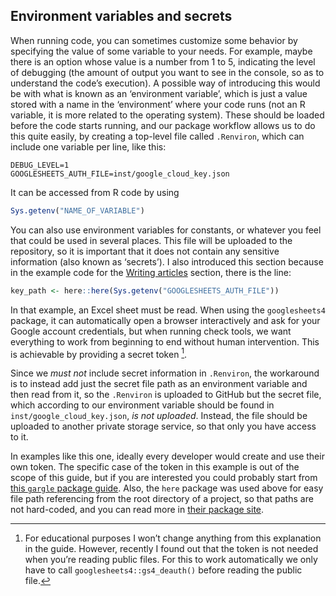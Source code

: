 ## Environment variables and secrets

When running code, you can sometimes customize some behavior by specifying the
value of some variable to your needs. For example, maybe there is an option whose
value is a number from 1 to 5, indicating the level of debugging (the amount of
output you want to see in the console, so as to understand the code's execution).
A possible way of introducing this would be with what is known as an 'environment
variable', which is just a value stored with a name in the 'environment' where
your code runs (not an R variable, it is more related to the operating system).
These should be loaded before the code starts running, and our package workflow
allows us to do this quite easily, by creating a top-level file called `.Renviron`,
which can include one variable per line, like this:
```
DEBUG_LEVEL=1
GOOGLESHEETS_AUTH_FILE=inst/google_cloud_key.json
```
It can be accessed from R code by using

```r
Sys.getenv("NAME_OF_VARIABLE")
```

You can also use environment variables for constants, or whatever you feel that
could be used in several places. This file will be uploaded to the repository,
so it is important that it does not contain any sensitive information (also known
as 'secrets'). I also introduced this section because in the example code for the
[Writing articles](#writing-articles) section, there is the line:

```r
key_path <- here::here(Sys.getenv("GOOGLESHEETS_AUTH_FILE"))
```

In that example, an Excel sheet must be read. When using the `googlesheets4`
package, it can automatically open a browser interactively and ask for your
Google account credentials, but when running check tools, we want everything
to work from beginning to end without human intervention. This is achievable
by providing a secret token ^[For educational purposes I won't change
anything from this explanation in the guide. However, recently I found out
that the token is not needed when you're reading public files. For this to
work automatically we only have to call `googlesheets4::gs4_deauth()` before
reading the public file.].

Since we _must not_ include secret information in `.Renviron`, the workaround
is to instead add just the secret file path as an environment variable and then
read from it, so the `.Renviron` is uploaded to GitHub but the secret file,
which according to our environment variable should be found in
`inst/google_cloud_key.json`, _is not uploaded_. Instead, the file should be
uploaded to another private storage service, so that only you have access to it.

In examples like this one, ideally every developer would create and use their
own token. The specific case of the token in this example is out of the scope
of this guide, but if you are interested you could probably start from
[this `gargle` package guide](https://gargle.r-lib.org/articles/get-api-credentials.html).
Also, the `here` package was used above for easy file path referencing from the
root directory of a project, so that paths are not hard-coded, and you can read
more in [their package site](https://here.r-lib.org/).

